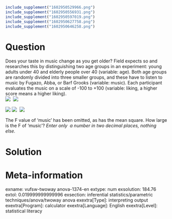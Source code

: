 ```r
include_supplement("1602950529966.png")
include_supplement("1602950556931.png")
include_supplement("1602950597019.png")
include_supplement("1602950627758.png")
include_supplement("1602950646258.png")
```

Question
========
Does your taste in music change as you get older? Field expects so and
researches this by distinguishing two age groups in an experiment: young
adults under 40 and elderly people over 40 (variable: age). Both age
groups are randomly divided into three smaller groups, and these have to
listen to music by Fugazo, Abba, or Barf Grooks (variable: music). Each
participant evaluates the music on a scale of -100 to +100 (variable:
liking, a higher score means a higher liking).  
![](1602950529966.png)  ![](1602950556931.png)
  
![](1602950597019.png) ![](1602950627758.png)  ![](1602950646258.png)
  
The F value of 'music' has been omitted, as has the mean square. How
large is the F of 'music'?* Enter only  a number in two decimal places,
nothing else.*


Solution
========











Meta-information
================
exname: vufsw-twoway anova-1374-en
extype: num
exsolution: 184.76
extol: 0.019999999999996
exsection: inferential statistics/parametric techniques/anova/twoway anova
exextra[Type]: interpreting output
exextra[Program]: calculator
exextra[Language]: English
exextra[Level]: statistical literacy

